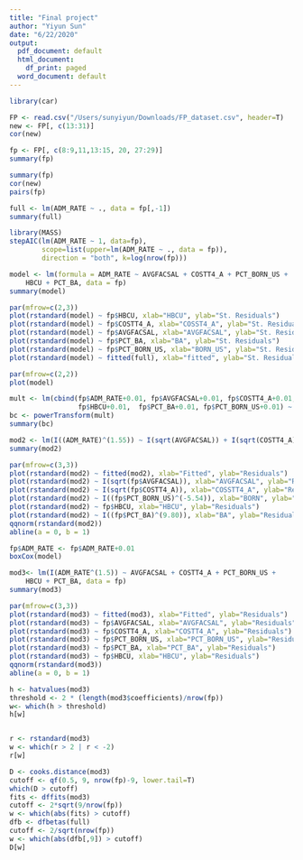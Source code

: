 ```yaml
---
title: "Final project"
author: "Yiyun Sun"
date: "6/22/2020"
output:
  pdf_document: default
  html_document:
    df_print: paged
  word_document: default
---
```

```r
library(car)
```


```r
FP <- read.csv("/Users/sunyiyun/Downloads/FP_dataset.csv", header=T)
new <- FP[, c(13:31)]
cor(new)
```


```r
fp <- FP[, c(8:9,11,13:15, 20, 27:29)]
summary(fp)
```


```r
summary(fp)
cor(new)
pairs(fp)
```



```r
full <- lm(ADM_RATE ~ ., data = fp[,-1])
summary(full)
```

```r
library(MASS)
stepAIC(lm(ADM_RATE ~ 1, data=fp), 
        scope=list(upper=lm(ADM_RATE ~ ., data = fp)), 
        direction = "both", k=log(nrow(fp)))
```















```r
model <- lm(formula = ADM_RATE ~ AVGFACSAL + COSTT4_A + PCT_BORN_US + 
    HBCU + PCT_BA, data = fp)
summary(model)
```


```r
par(mfrow=c(2,3))
plot(rstandard(model) ~ fp$HBCU, xlab="HBCU", ylab="St. Residuals")
plot(rstandard(model) ~ fp$COSTT4_A, xlab="COSST4_A", ylab="St. Residuals")
plot(rstandard(model) ~ fp$AVGFACSAL, xlab="AVGFACSAL", ylab="St. Residuals")
plot(rstandard(model) ~ fp$PCT_BA, xlab="BA", ylab="St. Residuals")
plot(rstandard(model) ~ fp$PCT_BORN_US, xlab="BORN_US", ylab="St. Residuals")
plot(rstandard(model) ~ fitted(full), xlab="fitted", ylab="St. Residuals")
```


```r
par(mfrow=c(2,2))
plot(model)
```

```r
mult <- lm(cbind(fp$ADM_RATE+0.01, fp$AVGFACSAL+0.01, fp$COSTT4_A+0.01,
                 fp$HBCU+0.01,  fp$PCT_BA+0.01, fp$PCT_BORN_US+0.01) ~ 1)
bc <- powerTransform(mult)
summary(bc)
```

```r
mod2 <- lm(I((ADM_RATE)^(1.55)) ~ I(sqrt(AVGFACSAL)) + I(sqrt(COSTT4_A))+ I(PCT_BORN_US^(-5.54)) + HBCU + I(PCT_BA^(9.80)), data = fp)
summary(mod2)
```

```r
par(mfrow=c(3,3))
plot(rstandard(mod2) ~ fitted(mod2), xlab="Fitted", ylab="Residuals")
plot(rstandard(mod2) ~ I(sqrt(fp$AVGFACSAL)), xlab="AVGFACSAL", ylab="Residuals")
plot(rstandard(mod2) ~ I(sqrt(fp$COSTT4_A)), xlab="COSSTT4_A", ylab="Residuals")
plot(rstandard(mod2) ~ I((fp$PCT_BORN_US)^(-5.54)), xlab="BORN", ylab="Residuals")
plot(rstandard(mod2) ~ fp$HBCU, xlab="HBCU", ylab="Residuals")
plot(rstandard(mod2) ~ I((fp$PCT_BA)^(9.80)), xlab="BA", ylab="Residuals")
qqnorm(rstandard(mod2))
abline(a = 0, b = 1)
```

```r
fp$ADM_RATE <- fp$ADM_RATE+0.01
boxCox(model)
```

```r
mod3<- lm(I(ADM_RATE^(1.5)) ~ AVGFACSAL + COSTT4_A + PCT_BORN_US + 
    HBCU + PCT_BA, data = fp)
summary(mod3)
```

```r
par(mfrow=c(3,3))
plot(rstandard(mod3) ~ fitted(mod3), xlab="Fitted", ylab="Residuals")
plot(rstandard(mod3) ~ fp$AVGFACSAL, xlab="AVGFACSAL", ylab="Residuals")
plot(rstandard(mod3) ~ fp$COSTT4_A, xlab="COSTT4_A", ylab="Residuals")
plot(rstandard(mod3) ~ fp$PCT_BORN_US, xlab="PCT_BORN_US", ylab="Residuals")
plot(rstandard(mod3) ~ fp$PCT_BA, xlab="PCT_BA", ylab="Residuals")
plot(rstandard(mod3) ~ fp$HBCU, xlab="HBCU", ylab="Residuals")
qqnorm(rstandard(mod3))
abline(a = 0, b = 1)
```


```r
h <- hatvalues(mod3)
threshold <- 2 * (length(mod3$coefficients)/nrow(fp))
w<- which(h > threshold)
h[w]


r <- rstandard(mod3)
w <- which(r > 2 | r < -2)
r[w]

D <- cooks.distance(mod3)
cutoff <- qf(0.5, 9, nrow(fp)-9, lower.tail=T)
which(D > cutoff)
fits <- dffits(mod3)
cutoff <- 2*sqrt(9/nrow(fp))
w <- which(abs(fits) > cutoff)
dfb <- dfbetas(full)
cutoff <- 2/sqrt(nrow(fp))
w <- which(abs(dfb[,9]) > cutoff)
D[w]
```














